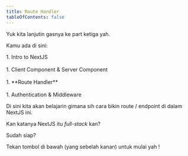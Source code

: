 ```yaml
---
title: Route Handler
tableOfContents: false
---
```



Yuk kita lanjutin gasnya ke part ketiga yah.

<div class="dark:bg-gray-700 bg-neutral-100 p-4 rounded-lg">
  <p class="pb-4">Kamu ada di sini:</p>
  <Steps>
  1. Intro to NextJS
    <div class="py-2">&nbsp;</div>
  1. Client Component & Server Component
    <div class="py-2">&nbsp;</div>
  1. **Route Handler**
    <div class="py-2">&nbsp;</div>
  1. Authentication & Middleware
  </Steps>
</div>

Di sini kita akan belajarin gimana sih cara bikin route / endpoint di dalam NextJS ini.

Kan katanya NextJS itu _full-stack_ kan?

Sudah siap?

Tekan tombol di bawah (yang sebelah kanan) untuk mulai yah !
